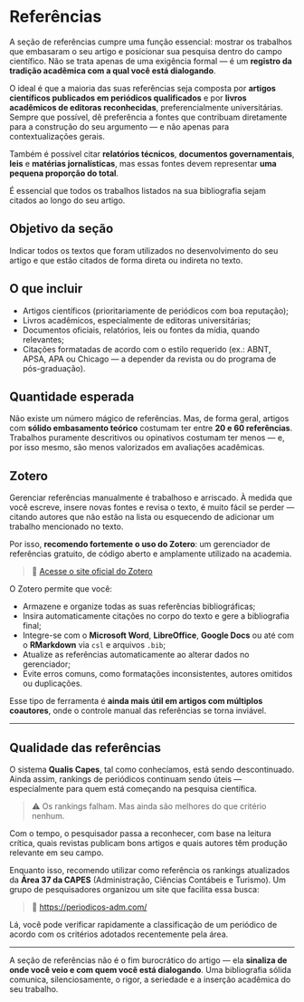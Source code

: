 # Referências

A seção de referências cumpre uma função essencial: mostrar os trabalhos que embasaram o seu artigo e posicionar sua pesquisa dentro do campo científico. Não se trata apenas de uma exigência formal — é um **registro da tradição acadêmica com a qual você está dialogando**.

O ideal é que a maioria das suas referências seja composta por **artigos científicos publicados em periódicos qualificados** e por **livros acadêmicos de editoras reconhecidas**, preferencialmente universitárias. Sempre que possível, dê preferência a fontes que contribuam diretamente para a construção do seu argumento — e não apenas para contextualizações gerais.

Também é possível citar **relatórios técnicos**, **documentos governamentais**, **leis** e **matérias jornalísticas**, mas essas fontes devem representar **uma pequena proporção do total**.

É essencial que todos os trabalhos listados na sua bibliografia sejam citados ao longo do seu artigo.

## Objetivo da seção

Indicar todos os textos que foram utilizados no desenvolvimento do seu artigo e que estão citados de forma direta ou indireta no texto.

## O que incluir

- Artigos científicos (prioritariamente de periódicos com boa reputação);
- Livros acadêmicos, especialmente de editoras universitárias;
- Documentos oficiais, relatórios, leis ou fontes da mídia, quando relevantes;
- Citações formatadas de acordo com o estilo requerido (ex.: ABNT, APSA, APA ou Chicago — a depender da revista ou do programa de pós-graduação).

## Quantidade esperada

Não existe um número mágico de referências. Mas, de forma geral, artigos com **sólido embasamento teórico** costumam ter entre **20 e 60 referências**. Trabalhos puramente descritivos ou opinativos costumam ter menos — e, por isso mesmo, são menos valorizados em avaliações acadêmicas.

## Zotero

Gerenciar referências manualmente é trabalhoso e arriscado. À medida que você escreve, insere novas fontes e revisa o texto, é muito fácil se perder — citando autores que não estão na lista ou esquecendo de adicionar um trabalho mencionado no texto.

Por isso, **recomendo fortemente o uso do Zotero**: um gerenciador de referências gratuito, de código aberto e amplamente utilizado na academia.

> 🔗 [Acesse o site oficial do Zotero](https://www.zotero.org/)

O Zotero permite que você:

- Armazene e organize todas as suas referências bibliográficas;
- Insira automaticamente citações no corpo do texto e gere a bibliografia final;
- Integre-se com o **Microsoft Word**, **LibreOffice**, **Google Docs** ou até com o **RMarkdown** via `csl` e arquivos `.bib`;
- Atualize as referências automaticamente ao alterar dados no gerenciador;
- Evite erros comuns, como formatações inconsistentes, autores omitidos ou duplicações.

Esse tipo de ferramenta é **ainda mais útil em artigos com múltiplos coautores**, onde o controle manual das referências se torna inviável.

---

## Qualidade das referências

O sistema **Qualis Capes**, tal como conhecíamos, está sendo descontinuado. Ainda assim, rankings de periódicos continuam sendo úteis — especialmente para quem está começando na pesquisa científica.

> ⚠️ Os rankings falham. Mas ainda são melhores do que critério nenhum.

Com o tempo, o pesquisador passa a reconhecer, com base na leitura crítica, quais revistas publicam bons artigos e quais autores têm produção relevante em seu campo.

Enquanto isso, recomendo utilizar como referência os rankings atualizados da **Área 37 da CAPES** (Administração, Ciências Contábeis e Turismo). Um grupo de pesquisadores organizou um site que facilita essa busca:

> 🔗 [https://periodicos-adm.com/](https://periodicos-adm.com/)

Lá, você pode verificar rapidamente a classificação de um periódico de acordo com os critérios adotados recentemente pela área.

---

A seção de referências não é o fim burocrático do artigo — ela **sinaliza de onde você veio e com quem você está dialogando**. Uma bibliografia sólida comunica, silenciosamente, o rigor, a seriedade e a inserção acadêmica do seu trabalho.
